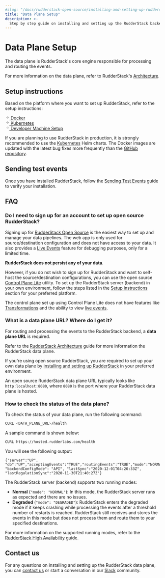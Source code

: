 ```yaml
---
#slug: "/docs/rudderstack-open-source/installing-and-setting-up-rudderstack"
title: "Data Plane Setup"
description: >-
  Step by step guide on installing and setting up the RudderStack backend (data plane) in your preferred environment.
---
```


# Data Plane Setup

The data plane is RudderStack's core engine responsible for processing and routing the events.

<div class="infoBlock">

  For more information on the data plane, refer to RudderStack's <a href="https://rudderstack.com/docs/get-started/rudderstack-architecture/#data-plane">Architecture</a>.
</div>

## Setup instructions

Based on the platform where you want to set up RudderStack, refer to the setup instructions:

<a class="pageRef" href="https://www.rudderstack.com/docs/rudderstack-open-source/installing-and-setting-up-rudderstack/docker/">
  <div class="pageRefInner">
    <span class="pageRefArrow">
      <svg
        preserveAspectRatio="xMidYMid meet"
        height="1em"
        width="1em"
        fill="none"
        xmlns="http://www.w3.org/2000/svg"
        viewBox="0 0 24 24"
        strokeWidth="2"
        strokeLinecap="round"
        strokeLinejoin="round"
        stroke="currentColor"
        class="rightRefArrow"
      >
        <g>
          <line x1="5" y1="12" x2="19" y2="12"></line>
          <polyline points="12 5 19 12 12 19"></polyline>
        </g>
      </svg>
    </span>
    <span class="mainRefText">
      Docker
    </span>
  </div>
</a>

<a class="pageRef" href="https://www.rudderstack.com/docs/rudderstack-open-source/installing-and-setting-up-rudderstack/kubernetes/">
  <div class="pageRefInner">
    <span class="pageRefArrow">
      <svg
        preserveAspectRatio="xMidYMid meet"
        height="1em"
        width="1em"
        fill="none"
        xmlns="http://www.w3.org/2000/svg"
        viewBox="0 0 24 24"
        strokeWidth="2"
        strokeLinecap="round"
        strokeLinejoin="round"
        stroke="currentColor"
        class="rightRefArrow"
      >
        <g>
          <line x1="5" y1="12" x2="19" y2="12"></line>
          <polyline points="12 5 19 12 12 19"></polyline>
        </g>
      </svg>
    </span>
    <span class="mainRefText">
      Kubernetes
    </span>
  </div>
</a>

<a class="pageRef" href="https://www.rudderstack.com/docs/rudderstack-open-source/installing-and-setting-up-rudderstack/developer-machine-setup/">
  <div class="pageRefInner">
    <span class="pageRefArrow">
      <svg
        preserveAspectRatio="xMidYMid meet"
        height="1em"
        width="1em"
        fill="none"
        xmlns="http://www.w3.org/2000/svg"
        viewBox="0 0 24 24"
        strokeWidth="2"
        strokeLinecap="round"
        strokeLinejoin="round"
        stroke="currentColor"
        class="rightRefArrow"
      >
        <g>
          <line x1="5" y1="12" x2="19" y2="12"></line>
          <polyline points="12 5 19 12 12 19"></polyline>
        </g>
      </svg>
    </span>
    <span class="mainRefText">
      Developer Machine Setup
    </span>
  </div>
</a>

<div class="warningBlock">

If you are planning to use RudderStack in production, it is strongly recommended to use the <a href="kubernetes/">Kubernetes</a> Helm charts. The Docker images are updated with the latest bug fixes more frequently than the <a href="https://github.com/rudderlabs/rudder-server">GitHub repository</a>.
</div>

## Sending test events

Once you have installed RudderStack, follow the [Sending Test Events](sending-test-events/) guide to verify your installation.

## FAQ

### Do I need to sign up for an account to set up open source RudderStack?

Signing up for [RudderStack Open Source](https://app.rudderstack.com/signup?type=opensource) is the easiest way to set up and manage your data pipelines. The web app is only used for source/destination configuration and does not have access to your data. It also provides a [Live Events](https://www.rudderstack.com/docs/rudderstack-cloud/live-events/) feature for debugging purposes, only for a limited time. 

**RudderStack does not persist any of your data**.

However, if you do not wish to sign up for RudderStack and want to self-host the source/destination configurations, you can use the open source [Control Plane Lite](https://rudderstack.com/docs/rudderstack-open-source/control-plane-lite/) utility. To set up the RudderStack server (backend) in your own environment, follow the steps listed in the [Setup instructions](#setup-instructions) section for your preferred platform.

<div class="warningBlock">

The control plane set up using Control Plane Lite does not have features like <a href="https://rudderstack.com/docs/transformations">Transformations</a> and the ability to view <a href="https://www.rudderstack.com/docs/get-started/live-events/">live events</a>.
</div>

### What is a data plane URL? Where do I get it?

For routing and processing the events to the RudderStack backend, a **data plane URL** is required.

<div class="infoBlock">

  Refer to the <a href="https://rudderstack.com/docs/get-started/rudderstack-architecture">RudderStack Architecture</a> guide for more information the RudderStack data plane.
</div>

If you're using open source RudderStack, you are required to set up your own data plane by [installing and setting up RudderStack](#setup-instructions) in your preferred environment.

<div class="infoBlock">

An open source RudderStack data plane URL typically looks like <code class="inline-code">http:localhost:8080</code>, where <code class="inline-code">8080</code> is the port where your RudderStack data plane is hosted.
</div>

### How to check the status of the data plane?

To check the status of your data plane, run the following command:

```bash
CURL <DATA_PLANE_URL>/health
```

A sample command is shown below:

```bash
CURL https://hosted.rudderlabs.com/health
```

You will see the following output:

```
{"server":"UP", "db":"UP","acceptingEvents":"TRUE","routingEvents":"TRUE","mode":"NORMAL","goroutines":"15364", "backendConfigMode": "API", "lastSync":"2020-12-01T04:20:33Z", "lastRegulationSync":"2020-11-30T21:40:27Z"}
```

The RudderStack server (backend) supports two running modes:

- **Normal** (`"mode": "NORMAL"`): In this mode, the RudderStack server runs as expected and there are no issues.
- **Degraded** (`"mode": "DEGRADED"`): RudderStack enters the degraded mode if it keeps crashing while processing the events after a threshold number of restarts is reached. RudderStack still receives and stores the events in this mode but does not process them and route them to your specified destinations.

<div class="infoBlock">

For more information on the supported running modes, refer to the <a href="https://rudderstack.com/docs/user-guides/administrators-guide/high-availability/">RudderStack High Availability</a> guide.
</div>

## Contact us

For any questions on installing and setting up the RudderStack data plane, you can [contact us](mailto:%20docs@rudderstack.com) or start a conversation in our [Slack](https://rudderstack.com/join-rudderstack-slack-community) community.
